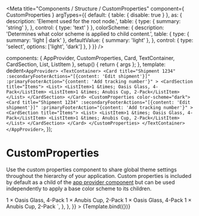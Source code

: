 
<Meta
  title="Components / Structure / CustomProperties"
  component={ CustomProperties }
  argTypes={{
    default: { table: { disable: true } },
    as: {
      description: 'Element used for the root node.',
      table: {
        type: { summary: 'string' },
      },
      control: { type: 'text' }
    },
    colorScheme: {
      description: 'Determines what color scheme is applied to child content.',
      table: {
        type: { summary: 'light | dark' },
        defaultValue: { summary: 'light' },
      },
      control: { type: 'select', options: ['light', 'dark'] },
    }
  }}
/>

  components: { AppProvider, CustomProperties, Card, TextContainer, CardSection, List, ListItem },
  setup() {
    return { args };
  },
  template: dedent`
  <AppProvider>
    <TextContainer>
      <Card
        title="Shipment 1234"
        :secondaryFooterActions="[{content: 'Edit shipment'}]"
        :primaryFooterAction="{content: 'Add tracking number'}"
      >
        <CardSection title="Items">
          <List>
            <ListItem>1 &times; Oasis Glass, 4-Pack</ListItem>
            <ListItem>1 &times; Anubis Cup, 2-Pack</ListItem>
          </List>
        </CardSection>
      </Card>
      <CustomProperties color-scheme="dark">
        <Card
          title="Shipment 1234"
          :secondaryFooterActions="[{content: 'Edit shipment'}]"
          :primaryFooterAction="{content: 'Add tracking number'}"
        >
          <CardSection title="Items">
            <List>
              <ListItem>1 &times; Oasis Glass, 4-Pack</ListItem>
              <ListItem>1 &times; Anubis Cup, 2-Pack</ListItem>
            </List>
          </CardSection>
        </Card>
      </CustomProperties>
    </TextContainer>
  </AppProvider>
  `,
});

# CustomProperties

Use the custom properties component to share global theme settings throughout the hierarchy of your application. Custom properties is included by default as a child of the [app provider component](./?path=/docs/components-structure-app-provider) but can be used independently to apply a base color scheme to its children.

<Canvas>
  <Story
    name="CustomProperties"
    height="500px"
    inline={false}
    parameters={{
      docs: {
        source: {
          code: dedent`
          <AppProvider>
            <TextContainer>
              <Card
                title="Shipment 1234"
                :secondaryFooterActions="[{content: 'Edit shipment'}]"
                :primaryFooterAction="{content: 'Add tracking number'}"
              >
                <CardSection title="Items">
                  <List>
                    <ListItem>1 &times; Oasis Glass, 4-Pack</ListItem>
                    <ListItem>1 &times; Anubis Cup, 2-Pack</ListItem>
                  </List>
                </CardSection>
              </Card>
              <CustomProperties color-scheme="dark">
                <Card
                  title="Shipment 1234"
                  :secondaryFooterActions="[{content: 'Edit shipment'}]"
                  :primaryFooterAction="{content: 'Add tracking number'}"
                >
                  <CardSection title="Items">
                    <List>
                      <ListItem>1 &times; Oasis Glass, 4-Pack</ListItem>
                      <ListItem>1 &times; Anubis Cup, 2-Pack</ListItem>
                    </List>
                  </CardSection>
                </Card>
              </CustomProperties>
            </TextContainer>
          </AppProvider>
            `,
        },
      },
    }}
  >
    {Template.bind({})}
  </Story>
</Canvas>

<ArgsTable story="CustomProperties" />

